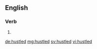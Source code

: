 ==English==

===Verb===
{{head|en}}

# {{en-past of|hustle}}

[[de:hustled]]
[[mg:hustled]]
[[sv:hustled]]
[[vi:hustled]]